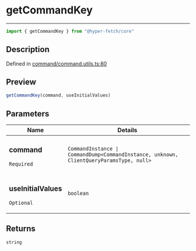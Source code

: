 

# getCommandKey

<div class="api-docs__separator" data-reactroot="">

---

</div><div class="api-docs__import" data-reactroot="">

```ts
import { getCommandKey } from "@hyper-fetch/core"
```

</div><div class="api-docs__section">

## Description

</div><div class="api-docs__description"><span class="api-docs__do-not-parse">



</span></div><p class="api-docs__definition">

Defined in [command/command.utils.ts:80](https://github.com/BetterTyped/hyper-fetch/blob/aff5c35a/packages/core/src/command/command.utils.ts#L80)

</p><div class="api-docs__section">

## Preview

</div><div class="api-docs__preview fn">

```ts
getCommandKey(command, useInitialValues)
```

</div><div class="api-docs__section">

## Parameters

</div><div class="api-docs__parameters"><table><thead><tr><th>Name</th><th>Details</th></tr></thead><tbody><tr param-data="command"><td class="api-docs__param-name required">

### command 

`Required`

</td><td class="api-docs__param-type">

`CommandInstance | CommandDump<CommandInstance, unknown, ClientQueryParamsType, null>`

</td></tr><tr param-data="useInitialValues"><td class="api-docs__param-name optional">

### useInitialValues 

`Optional`

</td><td class="api-docs__param-type">

`boolean`

</td></tr></tbody></table></div><div class="api-docs__section">

## Returns

</div><div class="api-docs__returns">

```ts
string
```

</div>